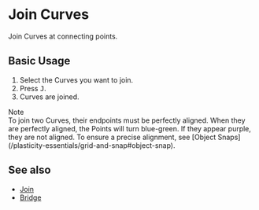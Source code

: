 
# Join Curves

<Reference shortcut="J" command="Join Curves" button="In Command Bar" buttonIcon='button-join' />

Join Curves at connecting points.

## Basic Usage

1. Select the Curves you want to join.
2. Press <kbd>J</kbd>.
3. Curves are joined.

<Callout emoji="❗">
Note<br />
To join two Curves, their endpoints must be perfectly aligned.
When they are perfectly aligned, the Points will turn blue-green. If they appear purple, they are not aligned. To ensure a precise alignment, see [Object Snaps](/plasticity-essentials/grid-and-snap#object-snap).
</Callout>

<VideoPlayer fileName="join-curves"/>

## See also
- [Join](join)
- [Bridge](bridge)